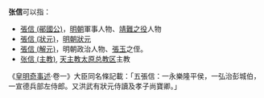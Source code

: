 '''张信'''可以指：
* [[張信_(鄖國公)|張信 (鄖國公)]]，[[明朝|明朝]]軍事人物、[[靖難之役|靖難之役]]人物
* [[張信_(狀元)|張信 (狀元)]]，[[明朝|明朝]][[狀元|狀元]]
* [[張信_(解元)|張信 (解元)]]，明朝政治人物、[[張玉|張玉]]之侄。
* [[张信_(主教)|张信 (主教)]], [[天主教太原总教区|天主教太原总教区]]主教
《[[s:皇明奇事述|皇明奇事述]]·卷一》大臣同名條記載：「五張信：一永樂隆平侯，一弘治彭城伯，一宣德兵部左侍郎。又洪武有狀元侍讀及孝子尚寶卿。」
{{disambig|Cat=二字張姓人名消歧義|X}}